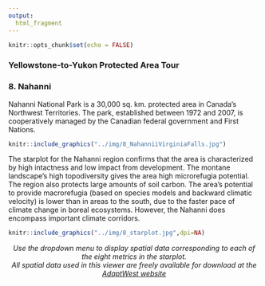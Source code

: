 ```yaml
---
output:
  html_fragment    
---
```

```r
knitr::opts_chunk$set(echo = FALSE)
```
### **Yellowstone-to-Yukon Protected Area Tour**
### **8. Nahanni**

Nahanni National Park is a 30,000 sq. km. protected area in Canada's Northwest Territories. The park, established between 1972 and 2007, is cooperatively managed by the Canadian federal government and First Nations.


```r
knitr::include_graphics("../img/8_NahanniiVirginiaFalls.jpg")
```

The starplot for the Nahanni region confirms that the area is characterized by high intactness and low impact from development.
The montane landscape's high topodiversity gives the area high microrefugia potential.
The region also protects large amounts of soil carbon. 
The area's potential to provide macrorefugia (based on species models and backward climatic velocity) is lower than in areas to the south, due to the faster pace of climate change in boreal ecosystems. However, the Nahanni does encompass important climate corridors.


```r
knitr::include_graphics("../img/8_starplot.jpg",dpi=NA)
```

<p align="center">
_Use the dropdown menu to display spatial data corresponding to each of the eight metrics in the starplot. 
<br>
All spatial data used in this viewer are freely available for download at the [AdaptWest website](http://adaptwest.databasin.org)_
</p>


